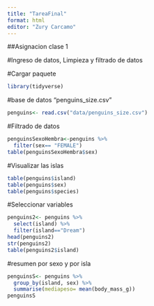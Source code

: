 ---
title: "TareaFinal"
format: html
editor: "Zury Carcamo"
---

##Asignacion clase 1

#Ingreso de datos, Limpieza y filtrado de datos

#Cargar paquete

```{r}
library(tidyverse)
```

#base de datos “penguins_size.csv”

```{r}
penguins<- read.csv("data/penguins_size.csv")
```

#Filtrado de datos

```{r}
penguinsSexoHembra<-penguins %>%
  filter(sex== "FEMALE")
table(penguinsSexoHembra$sex)

```

#Visualizar las islas

```{r}
table(penguins$island)
table(penguins$sex)
table(penguins$species)

```

#Seleccionar variables

```{r}
penguins2<- penguins %>%
  select(island) %>%
  filter(island=="Dream") 
head(penguins2)
str(penguins2)
table(penguins2$island)
```

#resumen por sexo y por isla

```{r}
penguinsS<- penguins %>% 
  group_by(island, sex) %>%
  summarise(mediapeso= mean(body_mass_g)) 
penguinsS
```

<div>

</div>
